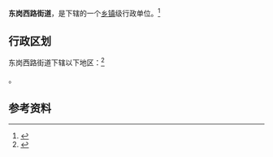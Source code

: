 {{中国乡级行政区|62/01/02/017/000}}

'''东岗西路街道'''，是{{PRC admin/fullname|62/01/02/017/000|3}}下辖的一个[[乡镇|乡镇]]级行政单位。<ref>{{PRC admin/ref sgc|{{PRC admin/parent|62/01/02/017/000}}}}</ref>

== 行政区划 ==

东岗西路街道下辖以下地区：<ref>{{PRC admin/ref sgc|62/01/02/017/000}}</ref>

{{PRC admin/children|62/01/02/017/000}}。

== 参考资料 ==

{{reflist}}

{{行政区划小作品}}
{{PRC admin/navcat|62/01/02/017/000}}